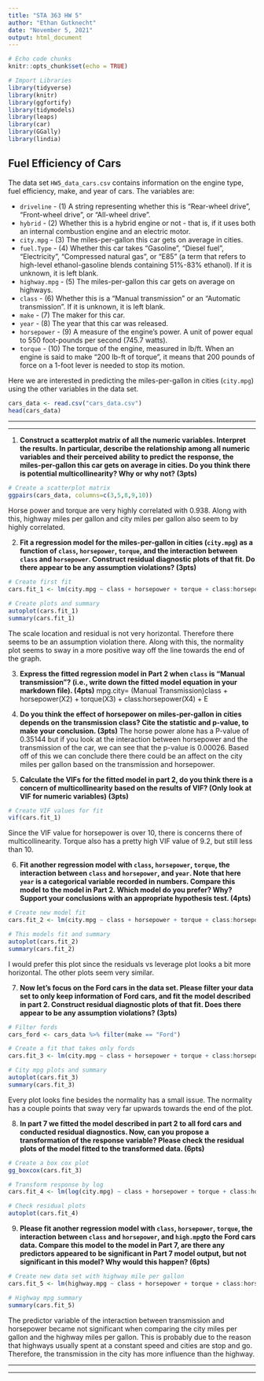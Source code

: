 ---
title: "STA 363 HW 5"
author: "Ethan Gutknecht"
date: "November 5, 2021"
output: html_document
---

```{r setup, include=FALSE}
# Echo code chunks
knitr::opts_chunk$set(echo = TRUE)

# Import Libraries
library(tidyverse)
library(knitr)
library(ggfortify)
library(tidymodels)
library(leaps)
library(car)
library(GGally)
library(lindia)
```
## Fuel Efficiency of Cars 

The data set `HW5_data_cars.csv` contains information on the engine type, fuel efficiency, make, and year of cars. The variables are:


 
* `driveline` - (1) A string representing whether this is "Rear-wheel drive", "Front-wheel drive", or "All-wheel drive".
* `hybrid` - (2) Whether this is a hybrid engine or not - that is, if it uses both an internal combustion engine and an electric motor.
* `city.mpg` - (3) The miles-per-gallon this car gets on average in cities.
* `fuel.Type` - (4) Whether this car takes "Gasoline", "Diesel fuel", "Electricity", "Compressed natural gas", or "E85" (a term that refers to high-level ethanol-gasoline blends containing 51%-83% ethanol). If it is unknown, it is left blank.
* `highway.mpg` - (5) The miles-per-gallon this car gets on average on highways.
* `class` - (6) Whether this is a "Manual transmission" or an "Automatic transmission". If it is unknown, it is left blank.
* `make` - (7) The maker for this car.
* `year` - (8) The year that this car was released.
* `horsepower` - (9) A measure of the engine's power. A unit of power equal to 550 foot-pounds per second (745.7 watts).
* `torque` - (10) The torque of the engine, measured in lb/ft. When an engine is said to make "200 lb-ft of torque", it means that 200 pounds of force on a 1-foot lever is needed to stop its motion.

 
Here we are interested in predicting the miles-per-gallon in cities (`city.mpg`) using the other variables in the data set.

```{r cars}
cars_data <- read.csv("cars_data.csv")
head(cars_data)
```

------


------

1. **Construct a scatterplot matrix of all the numeric variables. Interpret the results. In particular, describe the relationship among all numeric variables and their perceived ability to predict the response, the miles-per-gallon this car gets on average in cities. Do you think there is potential multicollinearity? Why or why not? (3pts)**

```{r message=FALSE}
# Create a scatterplot matrix
ggpairs(cars_data, columns=c(3,5,8,9,10))
```
Horse power and torque are very highly correlated with 0.938. Along with this, highway miles per gallon and city miles per gallon also seem to by highly correlated. 




2. **Fit a regression model for the miles-per-gallon in cities (`city.mpg`) as a function of `class`, `horsepower`, `torque`, and the interaction between `class` and `horsepower`. Construct residual diagnostic plots of that fit. Do there appear to be any assumption violations? (3pts)**
```{r}
# Create first fit
cars.fit_1 <- lm(city.mpg ~ class + horsepower + torque + class:horsepower, data=cars_data)

# Create plots and summary
autoplot(cars.fit_1)
summary(cars.fit_1)
```
The scale location and residual is not very horizontal. Therefore there seems to be an assumption violation there. Along with this, the normality plot seems to sway in a more positive way off the line towards the end of the graph.

 
 
 
3. **Express the fitted regression model in Part 2 when `class` is "Manual transmission"? (i.e., write down the fitted model equation in your markdown file). (4pts)**
mpg.city= (Manual Transmission)class + horsepower(X2) + torque(X3) + class:horsepower(X4) + E




4. **Do you think the effect of horsepower on miles-per-gallon in cities depends on the transmission class? Cite the statistic and p-value, to make your conclusion. (3pts)**
The horse power alone has a P-value of 0.35144 but if you look at the interaction between horsepower and the transmission of the car, we can see that the p-value is 0.00026. Based off of this we can conclude there there  could be an affect on the city miles per gallon based on the transmission and horsepower.




5. **Calculate the VIFs for the fitted model in part 2, do you think there is a concern of multicollinearity based on the results of VIF? (Only look at VIF for numeric variables) (3pts)**
```{r}
# Create VIF values for fit
vif(cars.fit_1)
```
Since the VIF value for horsepower is over 10, there is concerns there of multicollinearity. Torque also has a pretty high VIF value of 9.2, but still less than 10.




6. **Fit another regression model with `class`, `horsepower`, `torque`, the interaction between `class` and `horsepower`, and `year`. Note that here `year` is a categorical variable recorded in numbers. Compare this model to the model in Part 2. Which model do you prefer? Why? Support your conclusions with an appropriate hypothesis test. (4pts)**
```{r}
# Create new model fit
cars.fit_2 <- lm(city.mpg ~ class + horsepower + torque + class:horsepower + factor(year), data=cars_data)

# This models fit and summary
autoplot(cars.fit_2)
summary(cars.fit_2)
```
I would prefer this plot since the residuals vs leverage plot looks a bit more horizontal. The other plots seem very similar.




7. **Now let's focus on the Ford cars in the data set. Please filter your data set to only keep information of Ford cars, and fit the model described in part 2. Construct residual diagnostic plots of that fit. Does there appear to be any assumption violations? (3pts) **
```{r}
# Filter fords
cars_ford <- cars_data %>% filter(make == "Ford")

# Create a fit that takes only fords
cars.fit_3 <- lm(city.mpg ~ class + horsepower + torque + class:horsepower, data=cars_ford)

# City mpg plots and summary
autoplot(cars.fit_3)
summary(cars.fit_3)
```
Every plot looks fine besides the normality has a small issue. The normality has a couple points that sway very far upwards towards the end of the plot.




8. **In part 7 we fitted the model described in part 2 to all ford cars and conducted residual diagnostics. Now, can you propose a transformation of the response variable? Please check the residual plots of the model fitted to the transformed data. (6pts) **
```{r}
# Create a box cox plot
gg_boxcox(cars.fit_3)

# Transform response by log
cars.fit_4 <- lm(log(city.mpg) ~ class + horsepower + torque + class:horsepower, data=cars_ford)

# Check residual plots
autoplot(cars.fit_4)
```




9.  **Please fit another regression model with `class`, `horsepower`, `torque`, the interaction between `class` and `horsepower`, and `high.mpg`to the Ford cars data. Compare this model to the model in Part 7, are there any predictors appeared to be significant in Part 7 model output, but not significant in this model? Why would this happen? (6pts)**
```{r}
# Create new data set with highway mile per gallon
cars.fit_5 <- lm(highway.mpg ~ class + horsepower + torque + class:horsepower, data=cars_ford)

# Highway mpg summary 
summary(cars.fit_5)
```
The predictor variable of the interaction between transmission and horsepower became not significant when comparing the city miles per gallon and the highway miles per gallon. This is probably due to the reason that highways usually spent at a constant speed and cities are stop and go. Therefore, the transmission in the city has more influence than the highway.



------


------


